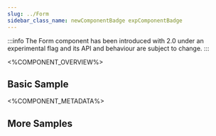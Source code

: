 ```yaml
---
slug: ../Form
sidebar_class_name: newComponentBadge expComponentBadge
---
```



:::info
The Form component has been introduced with 2.0 under an experimental flag and its API and behaviour are subject to change.
:::


<%COMPONENT_OVERVIEW%>

## Basic Sample
<Basic />

<%COMPONENT_METADATA%>

## More Samples

